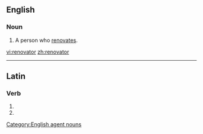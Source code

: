 ==English==

===Noun===
{{en-noun}}

#A person who [[renovate]]s.

[[Category:English agent nouns]]

[[vi:renovator]]
[[zh:renovator]]

----
==Latin==

===Verb===
{{la-verb-form|renovātor}}

# {{conjugation of|renovo|renovō|2|s|fut|pass|imp|lang=la}}
# {{conjugation of|renovo|renovō|3|s|fut|pass|imp|lang=la}}
{{count page|[[Wiktionary:Page count]]}}
{{rfc-auto}}